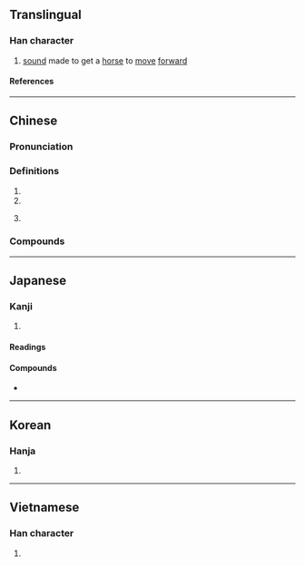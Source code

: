 {{also|哒}}
{{character info}}
==Translingual==

===Han character===
{{Han char|rn=30|rad=口|as=13|sn=16|four=64034|canj=RYGQ|ids=⿰口達}}

# [[sound]] made to get a [[horse]] to [[move]] [[forward]]

====References====
{{Han ref|kx=0209.190|dkj=04353|dj=0432.050|hdz=10681.040|uh=5660}}

----

==Chinese==
{{zh-forms|s=哒}}

===Pronunciation===
{{zh-pron
|m=dā
|c=daat6
|h=pfs=
|md=
|mn=ta̍t
|w=
|x=da
|mc=
|oc=
|cat=n
}}

===Definitions===
{{zh-hanzi}}

# {{n-g|An onomatopoeia.}}
# {{n-g|Used as a phonetic transliteration character.}}
# {{lb|zh|internet slang}} {{zh-alt-form|的|tr=de}} {{attention|zh|Within the context of informal internet text, does this differ from 的 at all in meaning? Is it pronounced dā like the other senses? If so, is it a contraction of 的 + 啊?}}

===Compounds===
{{zh-der|嚈噠|噠嗪|哈噠}}

----

==Japanese==

===Kanji===
{{ja-kanji|rs=口13}}

# {{rfdef|ja|sort=口13}}

====Readings====
{{ja-readings|goon=[[たち]] (tachi)|kanon=[[たつ]] (tatsu)}}

====Compounds====
{{der-top|Compounds}}
* {{ja-r|嚈噠|エフタル|[[Hephthalite]]}}
{{der-bottom}}

----

==Korean==

===Hanja===
{{ko-hanja|hangeul=[[달]]|rv=dal|mr=tal}}

# {{rfdef|ko|sort=口13}}

----

==Vietnamese==

===Han character===
{{vi-hantu|[[đát]], [[đặt]], [[đớt]], [[đạt]], [[thơn]], [[thớt]]|rs=口13}}

# {{rfdef|vi|sort=口13}}